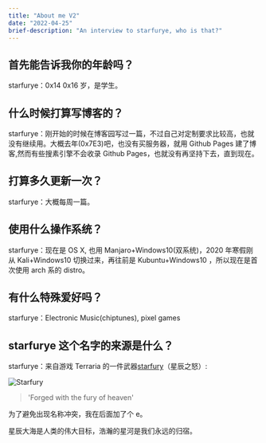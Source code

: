 ```yaml
---
title: "About me V2"
date: "2022-04-25"
brief-description: "An interview to starfurye, who is that?"
---
```



<Helmet title="About me" />

## 首先能告诉我你的年龄吗？

<p>
    starfurye：<span className="line-throughs">0x14</span> 0x16 岁，是学生。
</p>

## 什么时候打算写博客的？

starfurye：刚开始的时候在博客园写过一篇，不过自己对定制要求比较高，也就没有继续用。大概去年(0x7E3)吧，也没有买服务器，就用 Github Pages 建了博客,然而有些搜素引擎不会收录 Github Pages，也就没有再坚持下去，直到现在。

## 打算多久更新一次？

<p>
    starfurye：大概<span className="line-throughs">每周一篇</span>。
</p>

## 使用什么操作系统？

starfurye：现在是 OS X, 也用 Manjaro+Windows10(双系统)，2020 年寒假刚从 Kali+Windows10 切换过来，再往前是 Kubuntu+Windows10 ，所以现在是首次使用 arch 系的 distro。

## 有什么特殊爱好吗？

starfurye：Electronic Music(chiptunes), pixel games

## starfurye 这个名字的来源是什么？

starfurye：来自游戏 Terraria 的一件武器[starfury](https://terraria.gamepedia.com/Starfury)（星辰之怒）:

![Starfury](https://i.loli.net/2020/06/05/JHhYLXGpbSmKlC3.png)

> 'Forged with the fury of heaven'

为了避免出现名称冲突，我在后面加了个 e。

<p className="line-throughs">
    星辰大海是人类的伟大目标，浩瀚的星河是我们永远的归宿。
</p>

